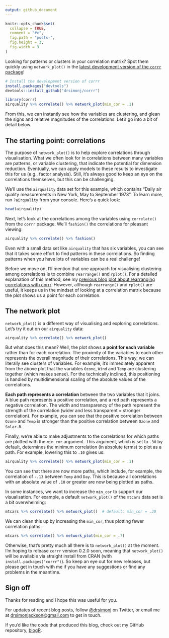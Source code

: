 ```yaml
---
output: github_document
---
```


```r
knitr::opts_chunk$set(
  collapse = TRUE,
  comment = "#>",
  fig.path = "posts-",
  fig.height = 3,
  fig.width = 3
)
```

Looking for patterns or clusters in your correlation matrix? Spot them quickly using `network_plot()` in the [latest development version of the `corrr` package](https://github.com/drsimonj/corrr)!

```r
# Install the development version of corrr
install.packages("devtools")
devtools::install_github("drsimonj/corrr")
```
```r
library(corrr)
airquality %>% correlate() %>% network_plot(min_cor = .1)
```

From this, we can instantly see how the variables are clustering, and glean the signs and relative magnitudes of the correlations. Let's go into a bit of detail below.

## The starting point: correlations

The purpose of `network_plot()` is to help explore correlations through visualisation. What we often look for in correlations between many variables are patterns, or variable clustering, that indicate the potential for dimension reduction. Eventually, we can apply models to these results to investigate this for us (e.g., factor analysis). Still, it's always good to keep an eye on the correlations themselves, but this can be challenging.

We'll use the `airquality` data set for this example, which contains "Daily air quality measurements in New York, May to September 1973". To learn more, run `?airquality` from your console. Here's a quick look:

```r
head(airquality)
```

Next, let's look at the correlations among the variables using `correlate()` from the `corrr` package. We'll `fashion()` the correlations for pleasant viewing:

```r
airquality %>% correlate() %>% fashion()
```

Even with a small data set like `airquality` that has six variables, you can see that it takes some effort to find patterns in these correlations. So finding patterns when you have lots of variables can be a real challenge!

Before we move on, I'll mention that one approach for visualising clustering among correlations is to combine `rearrange()` and `rplot()`. For a detailed explanation of this method, see my [previous blog plot about rearranging correlations with corrr](https://svbtle.com/rearrange-your-correlations-with-corrr/edit). However, although `rearrange()` and `rplot()` are useful, it keeps us in the mindset of looking at a correlation matrix because the plot shows us a point for each correlation.

## The network plot

`network_plot()` is a different way of visualising and exploring correlations. Let's try it out on our `airquality` data:

```r
airquality %>% correlate() %>% network_plot()
```

But what does this mean? Well, the plot shows **a point for each variable** rather than for each correlation. The proximity of the variables to each other represents the overall magnitude of their correlations. This way, we can literally see clusters of variables. For example, it's immediately apparent from the above plot that the variables `Ozone`, `Wind` and `Temp` are clustering together (which makes sense). For the technically inclined, this positioning is handled by multidimensional scaling of the absolute values of the correlations.

**Each path represents a correlation** between the two variables that it joins. A blue path represents a positive correlation, and a red path represents a negative correlation. The width and transparency of the path represent the strength of the correlation (wider and less transparent = stronger correlation). For example, you can see that the positive correlation between `Ozone` and `Temp` is stronger than the positive correlation between `Ozone` and `Solar.R`.

Finally, we're able to make adjustments to the correlations for which paths are plotted with the `min_cor` argument. This argument, which is set to `.30` by default, determines the minimum correlation (in absolute terms) to plot as a path. For example, lowering this to `.10` gives us:

```r
airquality %>% correlate() %>% network_plot(min_cor = .1)
```

You can see that there are now more paths, which include, for example, the correlation of `-.13` between `Temp` and `Day`. This is because all correlations with an absolute value of `.10` or greater are now being plotted as paths.

In some instances, we want to increase the `min_cor` to support our visualisation. For example, a default `network_plot()` of the `mtcars` data set is a bit overwhelming:

```r
mtcars %>% correlate() %>% network_plot()  # default: min_cor = .30
```

We can clean this up by increasing the `min_cor`, thus plotting fewer correlation paths:

```r
mtcars %>% correlate() %>% network_plot(min_cor = .7)
```

Otherwise, that's pretty much all there is to `network_plot()` at the moment. I'm hoping to release `corrr` version 0.2.0 soon, meaning that `network_plot()` will be available via straight install from CRAN (with `install.packages("corrr")`). So keep an eye out for new releases, but please get in touch with me if you have any suggestions or find any problems in the meantime.

## Sign off

Thanks for reading and I hope this was useful for you.

For updates of recent blog posts, follow [\@drsimonj](https://twitter.com/drsimonj) on Twitter, or email me at <drsimonjackson@gmail.com> to get in touch.

If you'd like the code that produced this blog, check out my GitHub repository, [blogR](https://github.com/drsimonj/blogR).